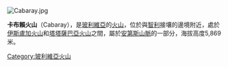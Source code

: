 [[Image:Cabaray.jpg|right]]
{{Coord|19|8|45|S|68|41|54|W|display=title}}

'''卡布賴火山'''（Cabaray），是[[玻利維亞|玻利維亞]]的[[火山|火山]]，位於與[[智利|智利]]接壤的邊境附近，處於[[伊斯盧加火山|伊斯盧加火山]]和[[塔塔薩巴亞火山|塔塔薩巴亞火山]]之間，屬於[[安第斯山脈|安第斯山脈]]的一部分，海拔高度5,869米。

{{Bolivia-geo-stub}}
[[Category:玻利維亞火山|Category:玻利維亞火山]]